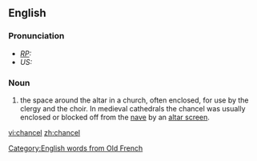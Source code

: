 ==English==

===Pronunciation===
* ''[[RP]]:'' {{IPA|/ˈtʃɑːnsəl/}}
* ''US:'' {{IPA|/ˈtʃænsəl/}}

===Noun===
# the space around the altar in a church, often enclosed, for use by the clergy and the choir. In medieval cathedrals the chancel was usually enclosed or blocked off from the [[nave]] by an [[altar screen]].
[[Category:English words from Old French]]

[[vi:chancel]]
[[zh:chancel]]